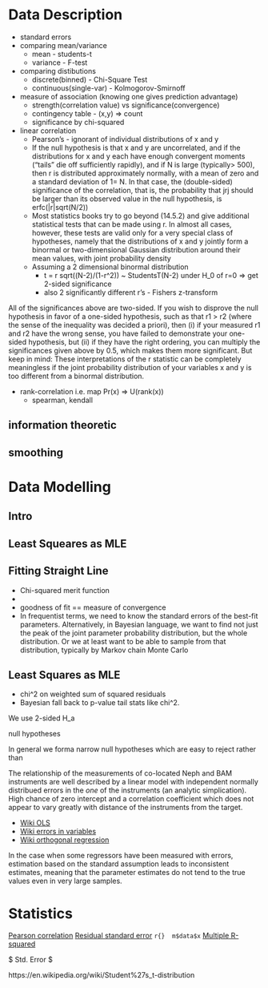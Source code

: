 # Data Description

- standard errors 
- comparing mean/variance
  - mean - students-t
  - variance - F-test
- comparing distibutions
  - discrete(binned) - Chi-Square Test
  - continuous(single-var) - Kolmogorov-Smirnoff
- measure of association (knowing one gives prediction advantage)
  - strength(correlation value) vs significance(convergence)
  - contingency table - (x,y) => count
  - significance by chi-squared
- linear correlation
  - Pearson's - ignorant of individual distributions of x and y
  - If the null hypothesis is that x and y are uncorrelated, and if the distributions for x and y each have enough convergent moments (“tails” die off sufficiently rapidly), and if N is large (typically> 500), then r is distributed approximately normally, with a mean of zero and a standard deviation of 1= N. In that case, the (double-sided) significance of the correlation, that is, the probability that jrj should be larger than its observed value in
 the null hypothesis, is erfc(|r|sqrt(N/2))
  - Most statistics books try to go beyond (14.5.2) and give additional statistical tests that can be made using r. In almost all cases, however, these tests are valid only for a very special class of hypotheses, namely that the distributions of x and y jointly form a binormal or two-dimensional Gaussian distribution around their mean values, with joint probability density
  - Assuming a 2 dimensional binormal distribution
    - t = r sqrt((N-2)/(1-r^2)) ~ StudentsT(N-2) under H_0 of r=0 => get 2-sided significance
    - also 2 significantly different r's - Fishers z-transform
    
All of the significances above are two-sided. If you wish to disprove the null hypothesis in favor of a one-sided hypothesis, such as that r1 > r2 (where the sense of the inequality was decided a priori), then (i) if your measured r1 and r2 have the wrong sense, you have failed to demonstrate your one-sided hypothesis, but (ii) if they have the right ordering, you can multiply the significances given above by 0.5, which makes them more significant.
But keep in mind: These interpretations of the r statistic can be completely meaningless if the joint probability distribution of your variables x and y is too different from a binormal distribution.

- rank-correlation i.e. map Pr(x) => U(rank(x))
  - spearman, kendall
  
## information theoretic
## smoothing

    
# Data Modelling

## Intro

## Least Squeares as MLE

## Fitting Straight Line

- Chi-squared merit function
- 


  
- goodness of fit == measure of convergence
- In frequentist terms, we need to know the standard errors of the best-fit parameters. Alternatively, in Bayesian language, we want to find not just the peak of the joint parameter probability distribution, but the whole distribution. Or we at least want to be able to sample from that distribution, typically by Markov chain Monte Carlo 

## Least Squares as MLE
- chi^2 on weighted sum of squared residuals
- Bayesian fall back to p-value tail stats like chi^2.


We use 2-sided H_a

null hypotheses

In general we forma narrow null hypotheses which are easy to reject rather than 

The relationship of the measurements of co-located Neph and BAM instruments are well described by a linear model with independent normally distribued errors in the *one* of the instruments (an analytic simplication). High chance of zero intercept and a correlation coefficient which does not appear to vary greatly with distance of the instruments from the target.


- [Wiki OLS](https://en.wikipedia.org/wiki/Simple_linear_regression)
- [Wiki errors in variables](https://en.wikipedia.org/wiki/Errors-in-variables_models)
- [Wiki orthogonal regression](https://en.wikipedia.org/wiki/Deming_regression)

In the case when some regressors have been measured with errors, estimation based on the standard assumption leads to inconsistent estimates, meaning that the parameter estimates do not tend to the true values even in very large samples.

# Statistics

[Pearson correlation](https://en.wikipedia.org/wiki/Pearson_correlation_coefficient)
[Residual standard error]() `r{}  m$data$x`
[Multiple R-squared]()

$
Std. Error
$


https://en.wikipedia.org/wiki/Student%27s_t-distribution



